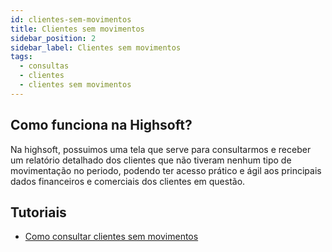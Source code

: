 ```yaml
---
id: clientes-sem-movimentos
title: Clientes sem movimentos
sidebar_position: 2
sidebar_label: Clientes sem movimentos
tags:
  - consultas
  - clientes
  - clientes sem movimentos
---
```


## Como funciona na Highsoft?

Na highsoft, possuimos uma tela que serve para consultarmos e receber um relatório detalhado dos clientes que não tiveram nenhum tipo de movimentação no periodo, podendo ter acesso prático e ágil aos principais dados financeiros e comerciais dos clientes em questão.

## Tutoriais

- [Como consultar clientes sem movimentos](/blog/como-consultar-clientes-sem-movimentos)
